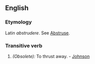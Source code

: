 ==English==

===Etymology===
Latin ''abstrudere''. See [[Abstruse]].

===Transitive verb===
{{en-verb|abstrud|ing}}

# ''(Obsolete):'' To thrust away. - [[Johnson]]